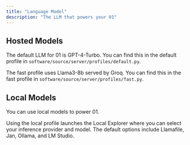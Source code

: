 ```yaml
---
title: "Language Model"
description: "The LLM that powers your 01"
---
```


## Hosted Models

The default LLM for 01 is GPT-4-Turbo. You can find this in the default profile in `software/source/server/profiles/default.py`.

The fast profile uses Llama3-8b served by Groq. You can find this in the fast profile in `software/source/server/profiles/fast.py`.

## Local Models

You can use local models to power 01.

Using the local profile launches the Local Explorer where you can select your inference provider and model. The default options include Llamafile, Jan, Ollama, and LM Studio.
